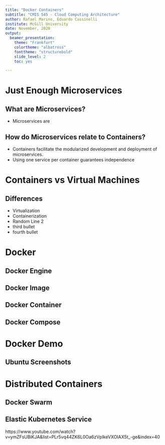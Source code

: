 ```yaml
---
title: "Docker Containers"
subtitle: "CMIS 545 - Cloud Computing Architecture"
author: Rafael Marino, Eduardo Cassinelli
institute: McGill University
date: November, 2020
output: 
  beamer_presentation:
    theme: "Frankfurt"
    colortheme: "albatross"
    fonttheme: "structurebold"
    slide_level: 2
    toc: yes

---
```

  
# Just Enough Microservices
  
## What are Microservices?
- Microservices are

## How do Microservices relate to Containers?

- Containers facilitate the modularized development and deployment of microservices. 
- Using one service per container guarantees independence 

# Containers vs Virtual Machines

## Differences

- Virtualization
- Containerization
- Random Line 2
- third bullet 
- fourth bullet

# Docker

## Docker Engine

## Docker Image

## Docker Container

## Docker Compose

# Docker Demo

## Ubuntu Screenshots

# Distributed Containers

## Docker Swarm

## Elastic Kubernetes Service
https://www.youtube.com/watch?v=ymZFsUBiKJA&list=PLr5vq44ZK6L0Oa6zVplkeVXOIAX5t_-ge&index=40 